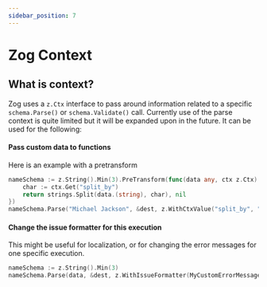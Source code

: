 ```yaml
---
sidebar_position: 7
---
```


# Zog Context

## What is context?

Zog uses a `z.Ctx` interface to pass around information related to a specific `schema.Parse()` or `schema.Validate()` call. Currently use of the parse context is quite limited but it will be expanded upon in the future. It can be used for the following:

#### Pass custom data to functions

Here is an example with a pretransform

```go
nameSchema := z.String().Min(3).PreTransform(func(data any, ctx z.Ctx) (any, error) {
	char := ctx.Get("split_by")
	return strings.Split(data.(string), char), nil
})
nameSchema.Parse("Michael Jackson", &dest, z.WithCtxValue("split_by", " "))
```

#### Change the issue formatter for this execution

This might be useful for localization, or for changing the error messages for one specific execution.

```go
nameSchema := z.String().Min(3)
nameSchema.Parse(data, &dest, z.WithIssueFormatter(MyCustomErrorMessageFormatter))
```
